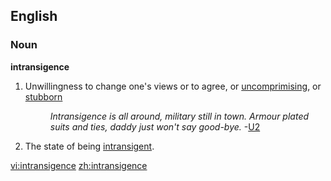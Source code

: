 ==English==
===Noun===
'''intransigence'''
#Unwillingness to change one's views or to agree, or [[uncomprimising]], or [[stubborn]]
#:''Intransigence is all around, military still in town. Armour plated suits and ties, daddy just won't say good-bye.''  -[[w:U2 (band)|U2]]
#The state of being [[intransigent]].

[[vi:intransigence]]
[[zh:intransigence]]